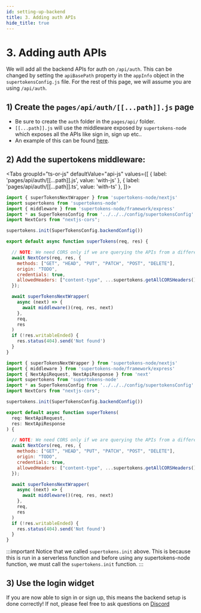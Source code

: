 ```yaml
---
id: setting-up-backend
title: 3. Adding auth APIs
hide_title: true
---
```


<!-- COPY DOCS -->
<!-- ./thirdpartyemailpassword/nextjs/setting-up-backend.mdx -->


# 3. Adding auth APIs

We will add all the backend APIs for auth on `/api/auth`. This can be changed by setting the `apiBasePath` property in the `appInfo` object in the `supertokensConfig.js` file. For the rest of this page, we will assume you are using `/api/auth`.

## 1) Create the `pages/api/auth/[[...path]].js` page
- Be sure to create the `auth` folder in the `pages/api/` folder.
- `[[...path]].js` will use the middleware exposed by `supertokens-node` which exposes all the APIs like sign in, sign up etc..
- An example of this can be found [here](https://github.com/supertokens/next.js/blob/canary/examples/with-supertokens/pages/api/auth/%5B%5B...path%5D%5D.js).

## 2) Add the supertokens middleware:

<Tabs
groupId="ts-or-js"
defaultValue="api-js"
values={[
{ label: 'pages/api/auth/[[...path]].js', value: 'with-js' },
{ label: 'pages/api/auth/[[...path]].ts', value: 'with-ts' },
]}>
<TabItem value="with-js">

```jsx
import { superTokensNextWrapper } from 'supertokens-node/nextjs'
import supertokens from 'supertokens-node'
import { middleware } from 'supertokens-node/framework/express'
import * as SuperTokensConfig from '../../../config/supertokensConfig'
import NextCors from "nextjs-cors";

supertokens.init(SuperTokensConfig.backendConfig())

export default async function superTokens(req, res) {

  // NOTE: We need CORS only if we are querying the APIs from a different origin
  await NextCors(req, res, {
    methods: ["GET", "HEAD", "PUT", "PATCH", "POST", "DELETE"],
    origin: "TODO",
    credentials: true,
    allowedHeaders: ["content-type", ...supertokens.getAllCORSHeaders()],
  });

  await superTokensNextWrapper(
    async (next) => {
      await middleware()(req, res, next)
    },
    req,
    res
  )
  if (!res.writableEnded) {
    res.status(404).send('Not found')
  }
}
```

</TabItem>
<TabItem value ="with-ts">

```jsx
import { superTokensNextWrapper } from 'supertokens-node/nextjs'
import { middleware } from 'supertokens-node/framework/express'
import { NextApiRequest, NextApiResponse } from 'next'
import supertokens from 'supertokens-node'
import * as SuperTokensConfig from '../../../config/supertokensConfig'
import NextCors from "nextjs-cors";

supertokens.init(SuperTokensConfig.backendConfig())

export default async function superTokens(
  req: NextApiRequest,
  res: NextApiResponse
) {

  // NOTE: We need CORS only if we are querying the APIs from a different origin
  await NextCors(req, res, {
    methods: ["GET", "HEAD", "PUT", "PATCH", "POST", "DELETE"],
    origin: "TODO",
    credentials: true,
    allowedHeaders: ["content-type", ...supertokens.getAllCORSHeaders()],
  });

  await superTokensNextWrapper(
    async (next) => {
      await middleware()(req, res, next)
    },
    req,
    res
  )
  if (!res.writableEnded) {
    res.status(404).send('Not found')
  }
}
```
</TabItem>
</Tabs>

:::important
Notice that we called `supertokens.init` above. This is because this is run in a serverless function and before using any supertokens-node function, we must call the `supertokens.init` function.
:::

## 3) Use the login widget
If you are now able to sign in or sign up, this means the backend setup is done correctly! If not, please feel free to ask questions on [Discord](https://supertokens.io/discord)
